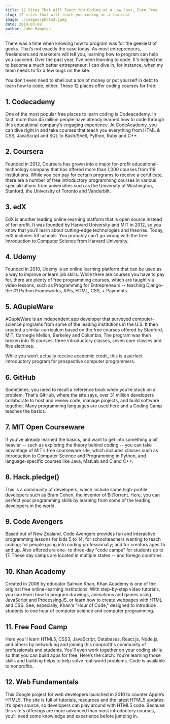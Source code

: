 ```yaml
---
title: 12 Sites That Will Teach You Coding at a Low Cost, Even Free
slug: 12-sites-that-will-teach-you-coding-at-a-low-cost
image: ./images/photo2.jpeg
date: 2019-03-08
author: John Rampton
---
```


There was a time when knowing how to program was for the geekiest of geeks. That’s not exactly the case today. As most entrepreneurs, freelancers and marketers will tell you, learning how to program can help you succeed. Over the past year, I've been learning to code. It's helped me to become a much better entrepreneur: I can dive in, for instance, when my team needs to fix a few bugs on the site.

You don’t even need to shell out a ton of money or put yourself in debt to learn how to code, either. These 12 places offer coding courses for free:

<div className="post-content">

## 1. Codecademy

One of the most popular free places to learn coding is Codeacademy. In fact, more than 45 million people have already learned how to code through this educational company’s engaging experience. At CodeAcademy, you can dive right in and take courses that teach you everything from HTML & CSS, JavaScript and SQL to Bash/Shell, Python, Ruby and C++.

## 2. Coursera

Founded in 2012, Coursera has grown into a major for-profit educational-technology company that has offered more than 1,000 courses from 119 institutions. While you can pay for certain programs to receive a certificate, there are a number of free introductory programming courses in various specializations from universities such as the University of Washington, Stanford, the University of Toronto and Vanderbilt.

## 3. edX

EdX is another leading online-learning platform that is open source instead of for-profit. It was founded by Harvard University and MIT in 2012, so you know that you’ll learn about cutting-edge technologies and theories. Today, edX includes 53 schools. You probably can’t go wrong with the free Introduction to Computer Science from Harvard University.

## 4. Udemy

Founded in 2010, Udemy is an online learning platform that can be used as a way to improve or learn job skills. While there are courses you have to pay for, there are plenty of free programming courses, which are taught via video lessons, such as Programming for Entrepreneurs -- teaching Django- the #1 Python Frameworks, APIs, HTML, CSS, + Payments.

## 5. AGupieWare

AGupieWare is an independent app developer that surveyed computer-science programs from some of the leading institutions in the U.S. It then created a similar curriculum based on the free courses offered by Stanford, MIT, Carnegie Mellon, Berkeley and Columbia. The program was then broken into 15 courses: three introductory classes, seven core classes and five electives.

While you won’t actually receive academic credit, this is a perfect introductory program for prospective computer programmers.

## 6. GitHub

Sometimes, you need to recall a reference book when you’re stuck on a problem. That's GitHub, where the site says, over 31 million developers collaborate to host and review code, manage projects, and build software together. Many programming languages are used here and a Coding Camp teaches the basics.

## 7. MIT Open Courseware

If you’ve already learned the basics, and want to get into something a bit heavier -- such as exploring the theory behind coding -- you can take advantage of MIT’s free courseware site, which includes classes such as Introduction to Computer Science and Programming in Python, and language-specific courses like Java, MatLab and C and C++.

## 8. Hack.pledge()

This is a community of developers, which include some high-profile developers such as Bram Cohen, the inventor of BitTorrent. Here, you can perfect your programming skills by learning from some of the leading developers in the world.

## 9. Code Avengers

Based out of New Zealand, Code Avengers provides fun and interactive programming lessons for kids 5 to 14; for schoolteachers wanting to teach coding; for people going into coding professionally; and for creators ages 15 and up. Also offered are one- to three-day "code camps" for students up to 17. These day camps are located in multiple states -- and foreign countries.

## 10. Khan Academy

Created in 2006 by educator Salman Khan, Khan Academy is one of the original free online-learning institutions. With step-by-step video tutorials, you can learn how to program drawings, animations and games using JavaScript and ProcessingJS, or learn how to create webpages with HTML and CSS. See, especially, Khan's "Hour of Code," designed to introduce students to one hour of computer science and computer programming.

## 11. Free Food Camp

Here you’ll learn HTML5, CSS3, JavaScript, Databases, React.js, Node.js, and others by networking and joining this nonprofit's community of professionals and students. You’ll even work together on your coding skills so that you can build apps for free. Here’s the catch: You’re learning those skills and building helps to help solve real-world problems. Code is available to nonprofits.

## 12. Web Fundamentals

This Google project for web developers launched in 2010 to counter Apple’s HTML5. The site is full of tutorials, resources and the latest HTML5 updates. It’s open source, so developers can play around with HTML5 code. Because this site's offerings are more advanced than most introductory courses, you'll need some knowledge and experience before jumping in.

</div>
